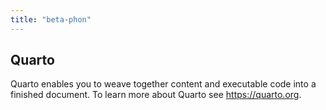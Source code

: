 ```yaml
---
title: "beta-phon"
---
```


## Quarto

Quarto enables you to weave together content and executable code into a finished document. To learn more about Quarto see <https://quarto.org>.
